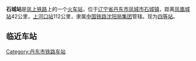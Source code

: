 {{Otheruses|石城車站|subject=鳳上鐵路的石城站|other=臺灣鐵路管理局的石城車站}}
{{Infobox China railway station
| 车站名称 = 石城站
| 车站名称拼音 = Shicheng
| 电报码 = SCT
| 拼音码 = SCH
| 图片 = [[File:凤上铁路石城站.jpg|居中]]
| 图片介紹 = 
| 车站位置 = 
| 坐标 = 40°37'56.1"N 124°18'13.7"E
| 线路 = [[凤上铁路|凤上铁路]]
| 归属 = [[沈阳铁路局|沈阳铁路局]]
| 车站等级 = [[四等站_(中鐵)|四等站]]
| 月台数目 = 2
| 網站 = 
| name = 
| address = 辽宁省丹东市凤城市石城镇石城村
| 英文名称 = Shicheng Railway Station
}}

'''石城站'''是[[凤上铁路|凤上铁路]]上的一个[[火车站|火车站]]，位于[[辽宁省|辽宁省]][[丹东市|丹东市]][[凤城市|凤城市]][[石城镇_(凤城市)|石城镇]]，距离[[凤凰城站_(辽宁省)|凤凰城站]]42公里，[[上河口站|上河口站]]112公里，隶属[[中国铁路沈阳局集团|中国铁路沈阳局集团]]管辖。现为[[四等站_(中鐵)|四等站]]。

== 临近车站 ==
{{start rail box|[[中国铁路|中国铁路]]}}
{{s-inop|[[大堡站|大堡站]]|{{站|凤凰城||辽宁省}}方向}}
{{s-line|[[凤上铁路|凤上铁路]]}}
{{s-inop|[[铁佛寺站|铁佛寺站]]|{{站|上河口}}方向}}
{{end box}} 


{{凤上铁路}}

[[Category:丹东市铁路车站|Category:丹东市铁路车站]]

{{China-rail-stub}}